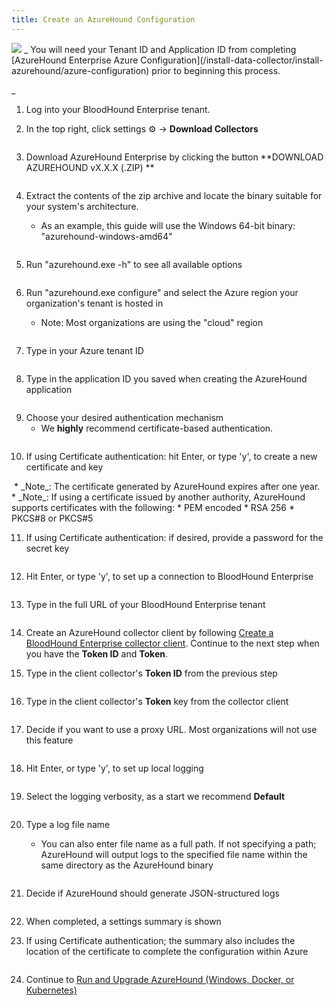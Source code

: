 ```yaml
---
title: Create an AzureHound Configuration
---
```


<Frame>
  <img src="/assets/18246479746331.png"/>
</Frame>
_
You will need your Tenant ID and Application ID from completing [AzureHound Enterprise Azure Configuration](/install-data-collector/install-azurehound/azure-configuration) prior to beginning this process.

_

1.  Log into your BloodHound Enterprise tenant.


2.  In the top right, click settings ⚙️ → **Download Collectors**
<Frame>
  <img src="/assets/image-142.png" alt=""/>
</Frame>

3.  Download AzureHound Enterprise by clicking the button **DOWNLOAD AZUREHOUND vX.X.X (.ZIP)
    **
<Frame>
  <img src="/assets/image-143.png" alt=""/>
</Frame>

4.  Extract the contents of the zip archive and locate the binary suitable for your system's architecture.

    * As an example, this guide will use the Windows 64-bit binary: "azurehound-windows-amd64"
<Frame>
  <img src="/assets/image-144.png" alt=""/>
</Frame>

5.  Run "azurehound.exe -h" to see all available options
<Frame>
  <img src="/assets/image-145.png" alt=""/>
</Frame>

6.  Run "azurehound.exe configure" and select the Azure region your organization's tenant is hosted in

    * Note: Most organizations are using the "cloud" region
<Frame>
  <img src="/assets/image-146.png" alt=""/>
</Frame>

7.  Type in your Azure tenant ID
<Frame>
  <img src="/assets/image-147.png" alt=""/>
</Frame>

8.  Type in the application ID you saved when creating the AzureHound application
<Frame>
  <img src="/assets/image-148.png" alt=""/>
</Frame>

9.  Choose your desired authentication mechanism
    * We **highly** recommend certificate-based authentication.
<Frame>
  <img src="/assets/image-149.png" alt=""/>
</Frame>

10. If using Certificate authentication: hit Enter, or type 'y', to create a new certificate and key
<Frame>
  <img src="/assets/image-150.png" alt=""/>
</Frame>
    * _Note_: The certificate generated by AzureHound expires after one year.
    * _Note_: If using a certificate issued by another authority, AzureHound supports certificates with the following:
        * PEM encoded
        * RSA 256
        * PKCS#8 or PKCS#5


11. If using Certificate authentication: if desired, provide a password for the secret key
<Frame>
  <img src="/assets/image-151.png" alt=""/>
</Frame>

12. Hit Enter, or type 'y', to set up a connection to BloodHound Enterprise
<Frame>
  <img src="/assets/image-152.png" alt=""/>
</Frame>

13. Type in the full URL of your BloodHound Enterprise tenant
<Frame>
  <img src="/assets/image-153.png" alt=""/>
</Frame>

14. Create an AzureHound collector client by following [Create a BloodHound Enterprise collector client](/collect-data/enterprise-collection/create-collector). Continue to the next step when you have the **Token ID** and **Token**.


15. Type in the client collector's **Token ID** from the previous step
<Frame>
  <img src="/assets/image-154.png" alt=""/>
</Frame>

16. Type in the client collector's **Token** key from the collector client
<Frame>
  <img src="/assets/image-155.png" alt=""/>
</Frame>

17. Decide if you want to use a proxy URL. Most organizations will not use this feature
<Frame>
  <img src="/assets/image-156.png" alt=""/>
</Frame>

18. Hit Enter, or type 'y', to set up local logging
<Frame>
  <img src="/assets/image-157.png" alt=""/>
</Frame>

19. Select the logging verbosity, as a start we recommend **Default**
<Frame>
  <img src="/assets/image-158.png" alt=""/>
</Frame>

20. Type a log file name

    * You can also enter file name as a full path. If not specifying a path; AzureHound will output logs to the specified file name within the same directory as the AzureHound binary
<Frame>
  <img src="/assets/image-160.png" alt=""/>
</Frame>

21. Decide if AzureHound should generate JSON-structured logs
<Frame>
  <img src="/assets/image-161.png" alt=""/>
</Frame>

22. When completed, a settings summary is shown


23. If using Certificate authentication; the summary also includes the location of the certificate to complete the configuration within Azure
<Frame>
  <img src="/assets/image-162.png" alt=""/>
</Frame>

24. Continue to [Run and Upgrade AzureHound (Windows, Docker, or Kubernetes)](/install-data-collector/install-azurehound/installation-options)

